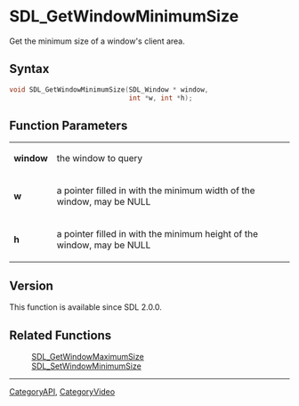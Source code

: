 = SDL_GetWindowMinimumSize =

Get the minimum size of a window's client area.

== Syntax ==

<syntaxhighlight lang='c'>
void SDL_GetWindowMinimumSize(SDL_Window * window,
                              int *w, int *h);
</syntaxhighlight>

== Function Parameters ==

{|
|'''window'''
|the window to query
|-
|'''w'''
|a pointer filled in with the minimum width of the window, may be NULL
|-
|'''h'''
|a pointer filled in with the minimum height of the window, may be NULL
|}

== Version ==

This function is available since SDL 2.0.0.

== Related Functions ==

:[[SDL_GetWindowMaximumSize]]
:[[SDL_SetWindowMinimumSize]]

----
[[CategoryAPI]], [[CategoryVideo]]
<!-- #See the Style Guide for instructions on editing the footer. -->


